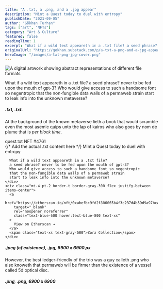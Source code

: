 ```yaml
---
title: "A .txt, a .png, and a .jpg appear"
description: "Mint a Quest today to duel with entropy"
publishDate: "2021-09-05"
author: "Gökhan Turhan"
tags: ["art", "NFTs"]
category: "Art & Culture"
featured: false
readingTime: 1
excerpt: "What if a wild text appeareth in a .txt file? a seed phrase? never to be fed upon the mouth of gpt-3? Who would give access to such a handsome font so negentropic that the non-fungible data walls of..."
originalUrl: "https://gokhan.substack.com/p/a-txt-a-png-and-a-jpg-appear"
heroImage: "/images/a-txt-png-jpg-cover.png"
---
```



![A digital artwork showing abstract representations of different file formats](/images/a-txt-png-jpg-cover.png)

What if a wild text appeareth in a .txt file? a seed phrase? never to be fed upon the mouth of gpt-3? Who would give access to such a handsome font so negentropic that the non-fungible data walls of a permaweb strain start to leak info into the unknown metaverse?

##### .txt, .txt.

At the background of the known metaverse lieth a book that would scramble even the most asemic quips unto the lap of kairos who also goes by nom de plume that is *per block time*.

<div class="not-prose my-6">
  <div class="bg-gray-50 border border-gray-200 rounded-lg p-6 font-mono text-sm">
    <div class="flex items-center justify-between mb-4 pb-2 border-b border-gray-300">
      <span class="text-gray-600 font-semibold">quest.txt</span>
      <span class="text-xs text-gray-500">NFT #4761</span>
    </div>
    <div class="whitespace-pre-wrap text-gray-800">
      {/* Add the actual .txt content here */}
      Mint a Quest today to duel with entropy
      
      What if a wild text appeareth in a .txt file? 
      a seed phrase? never to be fed upon the mouth of gpt-3? 
      Who would give access to such a handsome font so negentropic 
      that the non-fungible data walls of a permaweb strain 
      start to leak info into the unknown metaverse?
    </div>
    <div class="mt-4 pt-2 border-t border-gray-300 flex justify-between items-center">
      <a 
        href="https://etherscan.io/nft/0xabefbc9fd2f806065b4f3c237d4b59d9a97bcac7/4761"
        target="_blank"
        rel="noopener noreferrer"
        class="text-blue-600 hover:text-blue-800 text-xs"
      >
        View on Etherscan →
      </a>
      <span class="text-xs text-gray-500">Zora Collection</span>
    </div>
  </div>
</div>

##### .jpeg (of existence), .jpg, 6900 x 6900 px

However, the best ledger-friendly of the trio was a guy calleth .png who also knoweth that permaweb will be firmer than the existence of a vessel called 5d optical disc.

<NFTEmbed 
  contractAddress="0xabEFBc9fD2F806065b4f3C237d4b59D9A97Bcac7"
  tokenId="4773"
  image="/images/a-txt-png-jpg-cover.png"
/>

##### .png, .png, 6900 x 6900

<NFTEmbed 
  contractAddress="0xabEFBc9fD2F806065b4f3C237d4b59D9A97Bcac7"
  tokenId="4772"
  image="/images/a-txt-png-jpg-cover.png"
/>